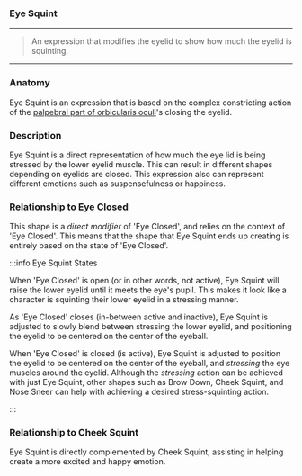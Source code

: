 ### Eye Squint

***

> An expression that modifies the eyelid
> to show how much the eyelid is squinting. 

***

### Anatomy

Eye Squint is an expression that is based on the complex 
constricting action of the [palpebral part of orbicularis oculi](https://en.wikipedia.org/wiki/Orbicularis_oculi_muscle)'s 
closing the eyelid.

### Description

Eye Squint is a direct representation of how much the eye lid is 
being stressed by the lower eyelid muscle. This can result in different 
shapes depending on eyelids are closed. This expression also can represent 
different emotions such as suspensefulness or happiness.

### Relationship to Eye Closed

This shape is a *direct modifier* of 'Eye Closed', 
and relies on the context of 'Eye Closed'. This means 
that the shape that Eye Squint ends up creating is entirely 
based on the state of 'Eye Closed'.

:::info Eye Squint States

When 'Eye Closed' is open (or in other words, not active), Eye Squint will raise the lower eyelid 
until it meets the eye's pupil. This makes it look like a character is squinting their lower eyelid in a 
stressing manner.

As 'Eye Closed' closes (in-between active and inactive), Eye Squint is adjusted to slowly blend 
between stressing the lower eyelid, and positioning the eyelid to be centered on the center of the eyeball.

When 'Eye Closed' is closed (is active), Eye Squint is adjusted to 
position the eyelid to be centered on the center of the eyeball, and 
*stressing* the eye muscles around the eyelid. Although the *stressing* action can 
be achieved with just Eye Squint, other shapes such as Brow Down, Cheek Squint, and 
Nose Sneer can help with achieving a desired stress-squinting action.

:::

### Relationship to Cheek Squint

Eye Squint is directly complemented by Cheek Squint, 
assisting in helping create a more excited and happy 
emotion.
